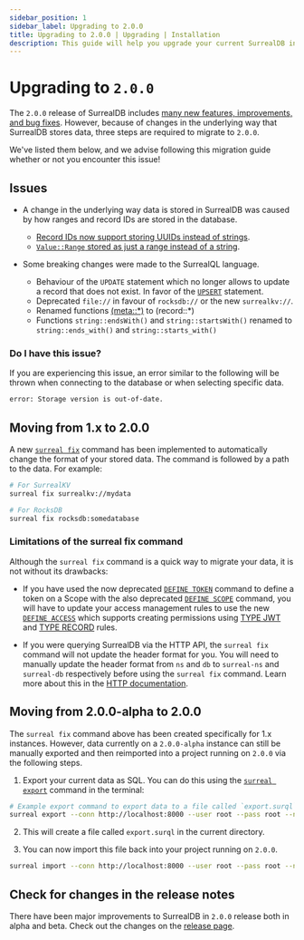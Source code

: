```yaml
---
sidebar_position: 1
sidebar_label: Upgrading to 2.0.0
title: Upgrading to 2.0.0 | Upgrading | Installation
description: This guide will help you upgrade your current SurrealDB installation to the latest `2.0.0` release.
---
```


# Upgrading to `2.0.0` 

The `2.0.0` release of SurrealDB includes [many new features, improvements, and bug fixes](https://surrealdb.com/releases#v2-0-0). However, because of changes in the underlying way that SurrealDB stores data, three steps are required to migrate to `2.0.0`. 

We've listed them below, and we advise following this migration guide whether or not you encounter this issue!

## Issues

- A change in the underlying way data is stored in SurrealDB was caused by how ranges and record IDs are stored in the database. 
    -  [Record IDs now support storing UUIDs instead of strings](https://github.com/surrealdb/surrealdb/pull/4491). 
    -  [`Value::Range` stored as just a range instead of a string](https://github.com/surrealdb/surrealdb/pull/4506).

- Some breaking changes were made to the SurrealQL language.
    -  Behaviour of the `UPDATE` statement which no longer allows to update a record that does not exist. In favor of the [`UPSERT`](/docs/surrealdb/concepts/upsert) statement.
    - Deprecated `file://` in favour of `rocksdb://` or the new `surrealkv://`. 
    - Renamed functions [(meta::*)](/docs/surrealql/functions/database/meta) to (record::*)
    - Functions `string::endsWith()` and `string::startsWith()` renamed to `string::ends_with()` and `string::starts_with()`

### Do I have this issue?

If you are experiencing this issue, an error similar to the following will be thrown when connecting to the database or when selecting specific data.

```bash
error: Storage version is out-of-date.
```

## Moving from 1.x to 2.0.0

A new [`surreal fix`](/docs/surrealdb/cli/fix) command has been implemented to automatically change the format of your stored data. The command is followed by a path to the data. For example:

```bash
# For SurrealKV
surreal fix surrealkv://mydata

# For RocksDB
surreal fix rocksdb:somedatabase
```

### Limitations of the surreal fix command

Although the `surreal fix` command is a quick way to migrate your data, it is not without its drawbacks: 

-  If you have used the now deprecated [`DEFINE TOKEN`](/docs/surrealql/statements/define/token) command to define a token on a Scope with the also deprecated [`DEFINE SCOPE`](/docs/surrealql/statements/define/scope) command, you will have to update your access management rules to use the new [`DEFINE ACCESS`](/docs/surrealql/statements/define/access) which supports creating permissions using [TYPE JWT](/docs/surrealql/statements/define/access/jwt) and [TYPE RECORD](/docs/surrealql/statements/define/access/record) rules.

- If you were querying SurrealDB via the HTTP API, the `surreal fix` command will not update the header format for you. You will need to manually update the header format  from `ns` and `db` to `surreal-ns` and `surreal-db` respectively before using the `surreal fix` command. Learn more about this in the [HTTP documentation](/docs/surrealdb/integration/http).


## Moving from 2.0.0-alpha to 2.0.0

The `surreal fix` command above has been created specifically for 1.x instances. However, data currently on a `2.0.0-alpha` instance can still be manually exported and then reimported into a project running on `2.0.0` via the following steps.

1. Export your current data as SQL. You can do this using the [`surreal export`](/docs/surrealdb/cli/export) command in the terminal:

```bash
# Example export command to export data to a file called `export.surql` in the downloads directory.
surreal export --conn http://localhost:8000 --user root --pass root --ns test --db test downloads/export.surql
``` 

2. This will create a file called `export.surql` in the current directory.

3. You can now import this file back into your project running on `2.0.0`.


```bash
surreal import --conn http://localhost:8000 --user root --pass root --ns test --db test downloads/export.surql
```


## Check for changes in the release notes

There have been major improvements to SurrealDB in `2.0.0` release both in alpha and beta. Check out the changes on the [release page](https://surrealdb.com/releases).

